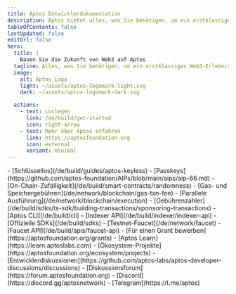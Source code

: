 ```yaml
---
title: Aptos Entwicklerdokumentation
description: Aptos bietet alles, was Sie benötigen, um ein erstklassiges Web3-Erlebnis zu schaffen.
tableOfContents: false
lastUpdated: false
editUrl: false
hero:
  title: |
    Bauen Sie die Zukunft von Web3 auf Aptos
  tagline: Alles, was Sie benötigen, um ein erstklassiges Web3-Erlebnis zu schaffen.
  image:
    alt: Aptos Logo
    light: ~/assets/aptos-logomark-light.svg
    dark: ~/assets/aptos-logomark-dark.svg

  actions:
    - text: Loslegen
      link: /de/build/get-started
      icon: right-arrow
    - text: Mehr über Aptos erfahren
      link: https://aptosfoundation.org
      icon: external
      variant: minimal
---
```



<CardGrid>
  <ListCard title="Funktionen" iconName="lightning">
    - [Schlüssellos](/de/build/guides/aptos-keyless)
    - [Passkeys](https://github.com/aptos-foundation/AIPs/blob/main/aips/aip-66.md)
    - [On-Chain-Zufälligkeit](/de/build/smart-contracts/randomness)
    - [Gas- und Speichergebühren](/de/network/blockchain/gas-txn-fee)
    - [Parallele Ausführung](/de/network/blockchain/execution)
    - [Gebührenzahler](/de/build/sdks/ts-sdk/building-transactions/sponsoring-transactions)
  </ListCard>

  <ListCard title="Werkzeuge" iconName="terminal">
    - [Aptos CLI](/de/build/cli)
    - [Indexer API](/de/build/indexer/indexer-api)
    - [Offizielle SDKs](/de/build/sdks)
    - [Testnet-Faucet](/de/network/faucet)
    - [Faucet API](/de/build/apis/faucet-api)
  </ListCard>

  <ListCard title="Ressourcen" iconName="file-text">
    - [Für einen Grant bewerben](https://aptosfoundation.org/grants)
    - [Aptos Learn](https://learn.aptoslabs.com)
    - [Ökosystem-Projekte](https://aptosfoundation.org/ecosystem/projects)
  </ListCard>

  <ListCard title="Verbinden" iconName="globe-simple">
    - [Entwicklerdiskussionen](https://github.com/aptos-labs/aptos-developer-discussions/discussions)
    - [Diskussionsforum](https://forum.aptosfoundation.org)
    - [Discord](https://discord.gg/aptosnetwork)
    - [Telegram](https://t.me/aptos)
  </ListCard>
</CardGrid>
